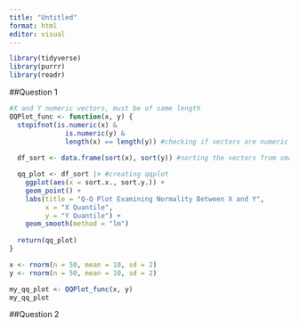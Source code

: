 ```yaml
---
title: "Untitled"
format: html
editor: visual
---
```



```r
library(tidyverse)
library(purrr)
library(readr)
```


##Question 1
```r
#X and Y numeric vectors, must be of same length
QQPlot_func <- function(x, y) {
  stopifnot(is.numeric(x) & 
              is.numeric(y) & 
              length(x) == length(y)) #checking if vectors are numeric and same length
  
  df_sort <- data.frame(sort(x), sort(y)) #sorting the vectors from smallest to largest

  qq_plot <- df_sort |> #creating qqplot
    ggplot(aes(x = sort.x., sort.y.)) +
    geom_point() +
    labs(title = "Q-Q Plot Examining Normality Between X and Y",
         x = "X Quantile",
         y = "Y Quantile") +
    geom_smooth(method = "lm")
  
  return(qq_plot)
}

```

```r

x <- rnorm(n = 50, mean = 10, sd = 2)
y <- rnorm(n = 50, mean = 10, sd = 2)

my_qq_plot <- QQPlot_func(x, y)
my_qq_plot
```

##Question 2

